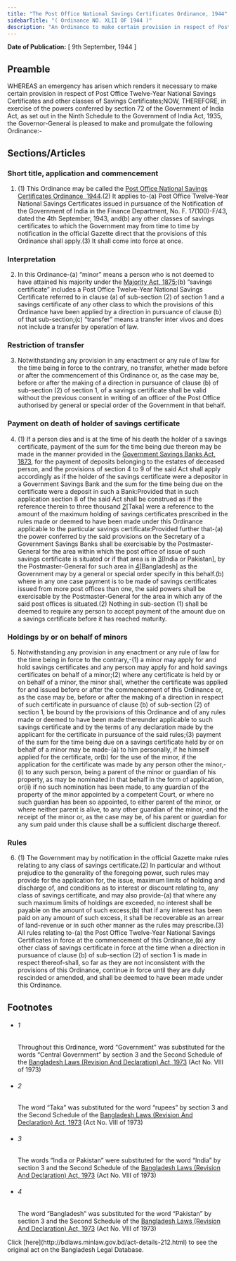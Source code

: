 ```yaml
---
title: "The Post Office National Savings Certificates Ordinance, 1944"
sidebarTitle: "( Ordinance NO. XLII OF 1944 )"
description: "An Ordinance to make certain provision in respect of Post Office Twelve-Year National Savings Certificates and other classes of Savings Certificates.1♣"
---
```


**Date of Publication:** [ 9th September, 1944 ]

## Preamble

WHEREAS an emergency has arisen which renders it necessary to make certain provision in respect of Post Office Twelve-Year National Savings Certificates and other classes of Savings Certificates;NOW, THEREFORE, in exercise of the powers conferred by section 72 of the Government of India Act, as set out in the Ninth Schedule to the Government of India Act, 1935, the Governor-General is pleased to make and promulgate the following Ordinance:-

## Sections/Articles

### Short title, application and commencement

1. (1) This Ordinance may be called the [Post Office National Savings Certificates Ordinance, 1944](/laws/volume-10/act-212 "Post Office National Savings Certificates Ordinance, 1944").(2) It applies to-(a) Post Office Twelve-Year National Savings Certificates issued in pursuance of the Notification of the Government of India in the Finance Department, No. F. 17(100)-F/43, dated the 4th September, 1943, and(b) any other classes of savings certificates to which the Government may from time to time by notification in the official Gazette direct that the provisions of this Ordinance shall apply.(3) It shall come into force at once.

### Interpretation

2. In this Ordinance-(a) “minor” means a person who is not deemed to have attained his majority under the [Majority Act, 1875](/laws/volume-2/act-33 "Majority Act, 1875");(b) “savings certificate” includes a Post Office Twelve-Year National Savings Certificate referred to in clause (a) of sub-section (2) of section 1 and a savings certificate of any other class to which the provisions of this Ordinance have been applied by a direction in pursuance of clause (b) of that sub-section;(c) “transfer” means a transfer inter vivos and does not include a transfer by operation of law.

### Restriction of transfer

3. Notwithstanding any provision in any enactment or any rule of law for the time being in force to the contrary, no transfer, whether made before or after the commencement of this Ordinance or, as the case may be, before or after the making of a direction in pursuance of clause (b) of sub-section (2) of section 1, of a savings certificate shall be valid without the previous consent in writing of an officer of the Post Office authorised by general or special order of the Government in that behalf.

### Payment on death of holder of savings certificate

4. (1) If a person dies and is at the time of his death the holder of a savings certificate, payment of the sum for the time being due thereon may be made in the manner provided in the [Government Savings Banks Act, 1873](/laws/volume-2/act-28 "Government Savings Banks Act, 1873"), for the payment of deposits belonging to the estates of deceased person, and the provisions of section 4 to 9 of the said Act shall apply accordingly as if the holder of the savings certificate were a depositor in a Government Savings Bank and the sum for the time being due on the certificate were a deposit in such a Bank:Provided that in such application section 8 of the said Act shall be construed as if the reference therein to three thousand [2](1)[Taka] were a reference to the amount of the maximum holding of savings certificates prescribed in the rules made or deemed to have been made under this Ordinance applicable to the particular savings certificate:Provided further that-(a) the power conferred by the said provisions on the Secretary of a Government Savings Banks shall be exercisable by the Postmaster-General for the area within which the post office of issue of such savings certificate is situated or if that area is in [3](2)[India or Pakistan], by the Postmaster-General for such area in [4](3)[Bangladesh] as the Government may by a general or special order specify in this behalf.(b) where in any one case payment is to be made of savings certificates issued from more post offices than one, the said powers shall be exercisable by the Postmaster-General for the area in which any of the said post offices is situated.(2) Nothing in sub-section (1) shall be deemed to require any person to accept payment of the amount due on a savings certificate before it has reached maturity.

### Holdings by or on behalf of minors

5. Notwithstanding any provision in any enactment or any rule of law for the time being in force to the contrary,-(1) a minor may apply for and hold savings certificates and any person may apply for and hold savings certificates on behalf of a minor;(2) where any certificate is held by or on behalf of a minor, the minor shall, whether the certificate was applied for and issued before or after the commencement of this Ordinance or, as the case may be, before or after the making of a direction in respect of such certificate in pursuance of clause (b) of sub-section (2) of section 1, be bound by the provisions of this Ordinance and of any rules made or deemed to have been made thereunder applicable to such savings certificate and by the terms of any declaration made by the applicant for the certificate in pursuance of the said rules;(3) payment of the sum for the time being due on a savings certificate held by or on behalf of a minor may be made-(a) to him personally, if he himself applied for the certificate, or(b) for the use of the minor, if the application for the certificate was made by any person other the minor,-(i) to any such person, being a parent of the minor or guardian of his property, as may be nominated in that behalf in the form of application, or(ii) if no such nomination has been made, to any guardian of the property of the minor appointed by a competent Court, or where no such guardian has been so appointed, to either parent of the minor, or where neither parent is alive, to any other guardian of the minor,-and the receipt of the minor or, as the case may be, of his parent or guardian for any sum paid under this clause shall be a sufficient discharge thereof.

### Rules

6. (1) The Government may by notification in the official Gazette make rules relating to any class of savings certificate.(2) In particular and without prejudice to the generality of the foregoing power, such rules may provide for the application for, the issue, maximum limits of holding and discharge of, and conditions as to interest or discount relating to, any class of savings certificate, and may also provide-(a) that where any such maximum limits of holdings are exceeded, no interest shall be payable on the amount of such excess;(b) that if any interest has been paid on any amount of such excess, it shall be recoverable as an arrear of land-revenue or in such other manner as the rules may prescribe.(3) All rules relating to-(a) the Post Office Twelve-Year National Savings Certificates in force at the commencement of this Ordinance,(b) any other class of savings certificate in force at the time when a direction in pursuance of clause (b) of sub-section (2) of section 1 is made in respect thereof-shall, so far as they are not inconsistent with the provisions of this Ordinance, continue in force until they are duly rescinded or amended, and shall be deemed to have been made under this Ordinance.

## Footnotes

- ###### 1

  Throughout this Ordinance, word “Government” was substituted for the words “Central Government” by section 3 and the Second Schedule of the [Bangladesh Laws (Revision And Declaration) Act, 1973](/laws/volume-17/act-430 "Bangladesh Laws (Revision And Declaration) Act, 1973") (Act No. VIII of 1973)

- ###### 2

  The word “Taka” was substituted for the word “rupees” by section 3 and the Second Schedule of the [Bangladesh Laws (Revision And Declaration) Act, 1973](/laws/volume-17/act-430 "Bangladesh Laws (Revision And Declaration) Act, 1973") (Act No. VIII of 1973)

- ###### 3

  The words “India or Pakistan” were substituted for the word “India” by section 3 and the Second Schedule of the [Bangladesh Laws (Revision And Declaration) Act, 1973](/laws/volume-17/act-430 "Bangladesh Laws (Revision And Declaration) Act, 1973") (Act No. VIII of 1973)

- ###### 4

  The word “Bangladesh” was substituted for the word “Pakistan” by section 3 and the Second Schedule of the [Bangladesh Laws (Revision And Declaration) Act, 1973](/laws/volume-17/act-430 "Bangladesh Laws (Revision And Declaration) Act, 1973") (Act No. VIII of 1973)

<Note>
  Click [here](http://bdlaws.minlaw.gov.bd/act-details-212.html) to see the original act on the Bangladesh Legal Database.
</Note>
